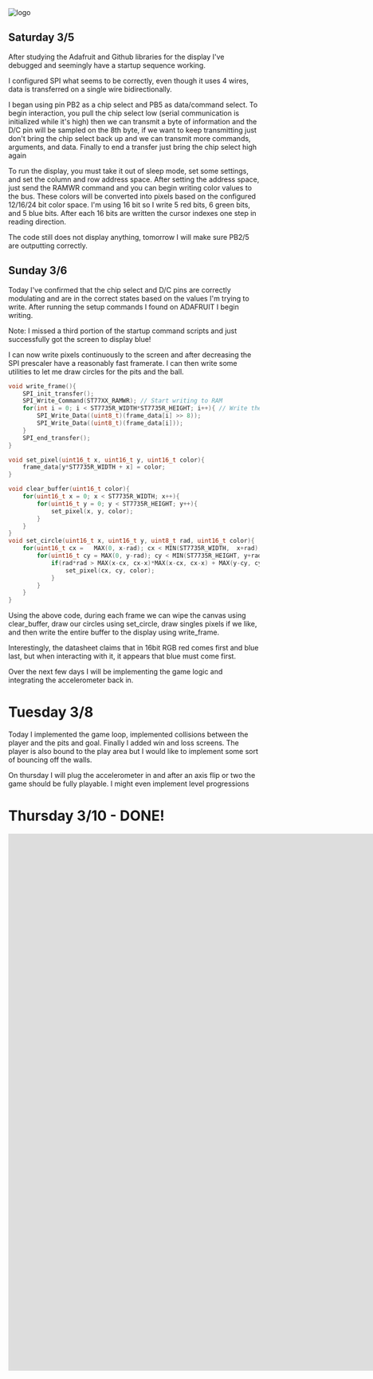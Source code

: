 
<div className={styles["Welcome"]}>

<div className={styles["logo"]}>
  <img src={projectPhoto} className={styles["mainPhoto"]} alt="logo" />
</div>

## Saturday 3/5

After studying the Adafruit and Github libraries for the display I've debugged and seemingly have a startup sequence working.

I configured SPI what seems to be correctly, even though it uses 4 wires, data is transferred on a single wire bidirectionally.

I began using pin PB2 as a chip select and PB5 as data/command select. To begin interaction, you pull the chip select low (serial communication is
initialized while it's high) then we can transmit a byte of information and the D/C pin will be sampled on the 8th byte, if we want to keep transmitting
just don't bring the chip select back up and we can transmit more commands, arguments, and data. Finally to end a transfer just bring the chip select high again

To run the display, you must take it out of sleep mode, set some settings, and set the column and row address space. After setting the address space,
just send the RAMWR command and you can begin writing color values to the bus. These colors will be converted into pixels based on the configured 12/16/24
bit color space. I'm using 16 bit so I write 5 red bits, 6 green bits, and 5 blue bits. After each 16 bits are written the cursor indexes one step in reading
direction.

The code still does not display anything, tomorrow I will make sure PB2/5 are outputting correctly.

## Sunday 3/6

Today I've confirmed that the chip select and D/C pins are correctly modulating and are in the correct states based on the values I'm trying to write.
After running the setup commands I found on ADAFRUIT I begin writing.

Note: I missed a third portion of the startup command scripts and just successfully got the screen to display blue!

I can now write pixels continuously to the screen and after decreasing the SPI prescaler have a reasonably fast framerate. I can then write some utilities
to let me draw circles for the pits and the ball.

```c
void write_frame(){
	SPI_init_transfer();
	SPI_Write_Command(ST77XX_RAMWR); // Start writing to RAM
	for(int i = 0; i < ST7735R_WIDTH*ST7735R_HEIGHT; i++){ // Write the colors for each pixel in the buffer
		SPI_Write_Data((uint8_t)(frame_data[i] >> 8));
		SPI_Write_Data((uint8_t)(frame_data[i]));
	}
	SPI_end_transfer();
}

void set_pixel(uint16_t x, uint16_t y, uint16_t color){
	frame_data[y*ST7735R_WIDTH + x] = color;
}

void clear_buffer(uint16_t color){
	for(uint16_t x = 0; x < ST7735R_WIDTH; x++){
		for(uint16_t y = 0; y < ST7735R_HEIGHT; y++){
			set_pixel(x, y, color);
		}
	}
}
void set_circle(uint16_t x, uint16_t y, uint8_t rad, uint16_t color){
	for(uint16_t cx =   MAX(0, x-rad); cx < MIN(ST7735R_WIDTH,  x+rad); cx++){
		for(uint16_t cy = MAX(0, y-rad); cy < MIN(ST7735R_HEIGHT, y+rad); cy++){
			if(rad*rad > MAX(x-cx, cx-x)*MAX(x-cx, cx-x) + MAX(y-cy, cy-y)*MAX(y-cy, cy-y)){
				set_pixel(cx, cy, color);
			}
		}
	}
}
```

Using the above code, during each frame we can wipe the canvas using clear_buffer, draw our circles using set_circle, draw singles pixels if we like, and
then write the entire buffer to the display using write_frame.

Interestingly, the datasheet claims that in 16bit RGB red comes first and blue last, but when interacting with it, it appears that blue must come first.

Over the next few days I will be implementing the game logic and integrating the accelerometer back in.

# Tuesday 3/8

Today I implemented the game loop, implemented collisions between the player and the pits and goal. Finally I added win and loss screens.
The player is also bound to the play area but I would like to implement some sort of bouncing off the walls.

On thursday I will plug the accelerometer in and after an axis flip or two the game should be fully playable. I might even implement level
progressions

# Thursday 3/10 - DONE!

</div>
<iframe width="1984" height="1078" src="https://www.youtube.com/embed/kFC0XVwfNog" title="YouTube video player" frameborder="0" allow="accelerometer; autoplay; clipboard-write; encrypted-media; gyroscope; picture-in-picture" allowfullscreen></iframe>